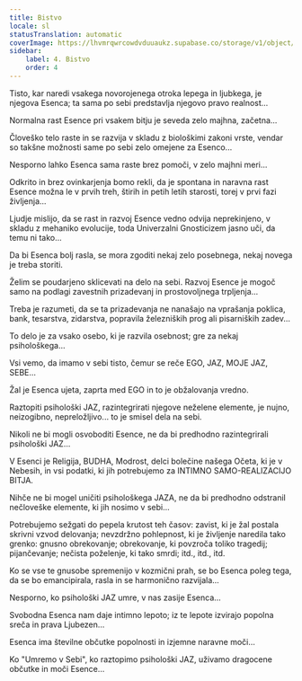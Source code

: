 ```yaml
---
title: Bistvo
locale: sl
statusTranslation: automatic
coverImage: https://lhvmrqwrcowdvduuaukz.supabase.co/storage/v1/object/public/strapi-uploads/small_cover-tratado-de-psicologia-revolucionaria.webp-5e15e1cec4e0ebebcde5d7fc7565d8fd.webp
sidebar:
    label: 4. Bistvo
    order: 4
---
```

Tisto, kar naredi vsakega novorojenega otroka lepega in ljubkega, je njegova Esenca; ta sama po sebi predstavlja njegovo pravo realnost...

Normalna rast Esence pri vsakem bitju je seveda zelo majhna, začetna...

Človeško telo raste in se razvija v skladu z biološkimi zakoni vrste, vendar so takšne možnosti same po sebi zelo omejene za Esenco...

Nesporno lahko Esenca sama raste brez pomoči, v zelo majhni meri...

Odkrito in brez ovinkarjenja bomo rekli, da je spontana in naravna rast Esence možna le v prvih treh, štirih in petih letih starosti, torej v prvi fazi življenja...

Ljudje mislijo, da se rast in razvoj Esence vedno odvija neprekinjeno, v skladu z mehaniko evolucije, toda Univerzalni Gnosticizem jasno uči, da temu ni tako...

Da bi Esenca bolj rasla, se mora zgoditi nekaj zelo posebnega, nekaj novega je treba storiti.

Želim se poudarjeno sklicevati na delo na sebi. Razvoj Esence je mogoč samo na podlagi zavestnih prizadevanj in prostovoljnega trpljenja...

Treba je razumeti, da se ta prizadevanja ne nanašajo na vprašanja poklica, bank, tesarstva, zidarstva, popravila železniških prog ali pisarniških zadev...

To delo je za vsako osebo, ki je razvila osebnost; gre za nekaj psihološkega...

Vsi vemo, da imamo v sebi tisto, čemur se reče EGO, JAZ, MOJE JAZ, SEBE...

Žal je Esenca ujeta, zaprta med EGO in to je obžalovanja vredno.

Raztopiti psihološki JAZ, razintegrirati njegove neželene elemente, je nujno, neizogibno, nepreložljivo... to je smisel dela na sebi.

Nikoli ne bi mogli osvoboditi Esence, ne da bi predhodno razintegrirali psihološki JAZ...

V Esenci je Religija, BUDHA, Modrost, delci bolečine našega Očeta, ki je v Nebesih, in vsi podatki, ki jih potrebujemo za INTIMNO SAMO-REALIZACIJO BITJA.

Nihče ne bi mogel uničiti psihološkega JAZA, ne da bi predhodno odstranil nečloveške elemente, ki jih nosimo v sebi...

Potrebujemo sežgati do pepela krutost teh časov: zavist, ki je žal postala skrivni vzvod delovanja; nevzdržno pohlepnost, ki je življenje naredila tako grenko: gnusno obrekovanje; obrekovanje, ki povzroča toliko tragedij; pijančevanje; nečista poželenje, ki tako smrdi; itd., itd., itd.

Ko se vse te gnusobe spremenijo v kozmični prah, se bo Esenca poleg tega, da se bo emancipirala, rasla in se harmonično razvijala...

Nesporno, ko psihološki JAZ umre, v nas zasije Esenca...

Svobodna Esenca nam daje intimno lepoto; iz te lepote izvirajo popolna sreča in prava Ljubezen...

Esenca ima številne občutke popolnosti in izjemne naravne moči...

Ko "Umremo v Sebi", ko raztopimo psihološki JAZ, uživamo dragocene občutke in moči Esence...

